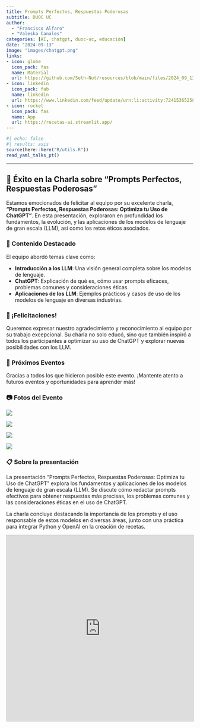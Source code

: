 ```yaml
---
title: Prompts Perfectos, Respuestas Poderosas
subtitle: DUOC UC
author: 
  - "Francisco Alfaro"
  - "Valeska Canales"
categories: [AI, chatgpt, duoc-uc, educación]
date: "2024-09-13"
image: "images/chatgpt.png"
links:
- icon: globe
  icon_pack: fas
  name: Material
  url: https://github.com/Seth-Nut/resources/blob/main/files/2024_09_13_chatgpt.pdf
- icon: linkedin
  icon_pack: fab
  name: linkedin
  url: https://www.linkedin.com/feed/update/urn:li:activity:7241536525845368832
- icon: rocket
  icon_pack: fas
  name: App
  url: https://recetas-ai.streamlit.app/
---
```



```r
#| echo: false
#| results: asis
source(here::here("R/utils.R"))
read_yaml_talks_pt()
```


------------------------------------------------------------------------


## 🎉 Éxito en la Charla sobre "Prompts Perfectos, Respuestas Poderosas"

Estamos emocionados de felicitar al equipo por su excelente charla, **"Prompts Perfectos, Respuestas Poderosas: Optimiza tu Uso de ChatGPT"**. En esta presentación, exploraron en profundidad los fundamentos, la evolución, y las aplicaciones de los modelos de lenguaje de gran escala (LLM), así como los retos éticos asociados.

### 🌟 Contenido Destacado

El equipo abordó temas clave como:

- **Introducción a los LLM**: Una visión general completa sobre los modelos de lenguaje.
- **ChatGPT**: Explicación de qué es, cómo usar prompts eficaces, problemas comunes y consideraciones éticas.
- **Aplicaciones de los LLM**: Ejemplos prácticos y casos de uso de los modelos de lenguaje en diversas industrias.

### 👏 ¡Felicitaciones!

Queremos expresar nuestro agradecimiento y reconocimiento al equipo por su trabajo excepcional. Su charla no solo educó, sino que también inspiró a todos los participantes a optimizar su uso de ChatGPT y explorar nuevas posibilidades con los LLM.

### 📅 Próximos Eventos

Gracias a todos los que hicieron posible este evento. ¡Mantente atento a futuros eventos y oportunidades para aprender más!

### 📷 Fotos del Evento

::: {layout-ncol=2}
![](images/img_03.jpeg)

![](images/img_01.jpeg)

![](images/img_02.jpeg)

![](images/img_05.jpeg)
:::

### 📋 Sobre la presentación 

La presentación "Prompts Perfectos, Respuestas Poderosas: Optimiza tu Uso de ChatGPT" explora los fundamentos y aplicaciones de los modelos de lenguaje de gran escala (LLM). Se discute cómo redactar prompts efectivos para obtener respuestas más precisas, los problemas comunes y las consideraciones éticas en el uso de ChatGPT. 

La charla concluye destacando la importancia de los prompts y el uso responsable de estos modelos en diversas áreas, junto con una práctica para integrar Python y OpenAI en la creación de recetas.

<iframe src="https://www.slideshare.net/slideshow/embed_code/key/yBuN6ODxQZYuui?hostedIn=slideshare&page=upload" width="700" height="500" frameborder="0" marginwidth="0" marginheight="0" scrolling="no" style="border:1px solid #CCC; border-width:1px; margin-bottom:5px; max-width: 100%;" allowfullscreen> </iframe>
